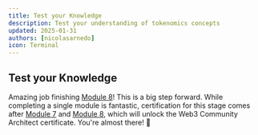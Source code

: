 ```yaml
---
title: Test your Knowledge
description: Test your understanding of tokenomics concepts
updated: 2025-01-31
authors: [nicolasarnedo]
icon: Terminal
---
```


## Test your Knowledge

<Quiz quizId="801" />
<Quiz quizId="802" />
<Quiz quizId="803" />
<Quiz quizId="804" />
<Quiz quizId="805" />

Amazing job finishing [Module 8](/academy/codebase-entrepreneur-community/08-mastering-tokenomics/01-introduction)! This is a big step forward. While completing a single module is fantastic, certification for this stage comes after [Module 7](/academy/codebase-entrepreneur-community/07-community-building/01-introduction) and [Module 8](/academy/codebase-entrepreneur-community/08-mastering-tokenomics/01-introduction), which will unlock the Web3 Community Architect certificate. You're almost there! 🌟
